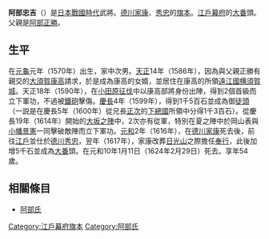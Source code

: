 {{Unreferenced|time=2015-10-01T10:56:49+00:00}}
{{日本武士
|名稱= 阿部 忠吉
|圖片名稱= 
|圖片大小= 
|圖片說明= 
|時代= [[日本戰國時代|日本戰國時代]]－[[江戶時代|江戶時代]]前期
|出生日期= [[元龜|元龜]]元年（1570年）
|出生地點= 
|逝世日期= [[元和_(後水尾天皇)|元和]]10年1月11日（1624年2月29日）
|逝世地點= 
|假名= 
|羅馬字= 
|幼名= 
|改名= 正吉
|别名= 善七郎、左馬助
|諡号= 
|神号= 
|戒名= 柳安
|洗禮名= 
|墓所= [[東京都|東京都]][[台東區|台東區]]的[[西福寺|西福寺]]
|朝廷官位= [[從五位下|從五位下]]
|幕府職位= [[江戶幕府|江戶幕府]][[旗本|旗本]]、[[大番|大番]]頭
|主君= [[德川家康|德川家康]]→[[德川秀忠|秀忠]]
|藩= 
|氏族= [[阿部氏|阿部氏]]
|父母= 父：[[阿部正勝|阿部正勝]]<BR>母：[[江原定次|江原定次]]的女兒
|養父= 
|養母= 
|兄弟= 兄：[[阿部正次|正次]]<BR>弟：[[阿部正與|正與]]
|姐妹= 姐：某<BR>妹：[[永井直勝|永井直勝]]室
|正室= [[大須賀康高|大須賀康高]]的女兒
|側室= 某
|嗣子= [[阿部惣太郎|惣太郎]]、[[阿部忠秋|忠秋]]、[[阿部山三郎|山三郎]]
|嗣女= [[鳥居忠賴|鳥居忠賴]]室
|養子= 
|養女= 
}}
{{japanese|japanese=阿部 忠吉|kana=あべ ただよし|romaji=Abe Tadayoshi}}
'''阿部忠吉'''（{{bd|1570年||1624年|2月29日|}}）是[[日本戰國時代|日本戰國時代]]武將。[[德川家康|德川家康]]、[[德川秀忠|秀忠]]的[[旗本|旗本]]。[[江戶幕府|江戶幕府]]的[[大番|大番]]頭。父親是[[阿部正勝|阿部正勝]]。

== 生平 ==
在[[元龜|元龜]]元年（1570年）出生，家中次男。[[天正_(日本)|天正]]14年（1586年），因為與父親正勝有親交的[[大須賀康高|大須賀康高]]請求，於是成為康高的女婿，並居住在康高的所領[[遠江國|遠江國]][[横須賀城|横須賀城]]。天正18年（1590年），在[[小田原征伐|小田原征伐]]中以康高部將身份出陣，得到2個首級而立下軍功，不過被[[鐵砲|鐵砲]]擊傷。[[慶長|慶長]]4年（1599年），得到1千5百石並成為御[[徒頭|徒頭]]（一説是在慶長5年（1600年）從兄長[[阿部正次|正次]]的[[下總國|下總國]]所領中分得1千3百石）。從慶長19年（1614年）開始的[[大坂之陣|大坂之陣]]中，2次亦有從軍，特別在夏之陣中於岡山表與[[小幡景憲|小幡景憲]]一同擊破敵陣而立下軍功。[[元和_(後水尾天皇)|元和]]2年（1616年），在[[德川家康|德川家康]]死去後，前往[[江戶|江戶]]並仕於[[德川秀忠|德川秀忠]]，翌年（1617年），家康改葬[[日光山|日光山]]之際擔任[[奉行|奉行]]，此後加增5千石並成為[[大番|大番]]頭。在元和10年1月11日（1624年2月29日）死去。享年54歲。

== 相關條目 ==
*[[阿部氏|阿部氏]]

[[Category:江戶幕府旗本|Category:江戶幕府旗本]]
[[Category:阿部氏|Category:阿部氏]]